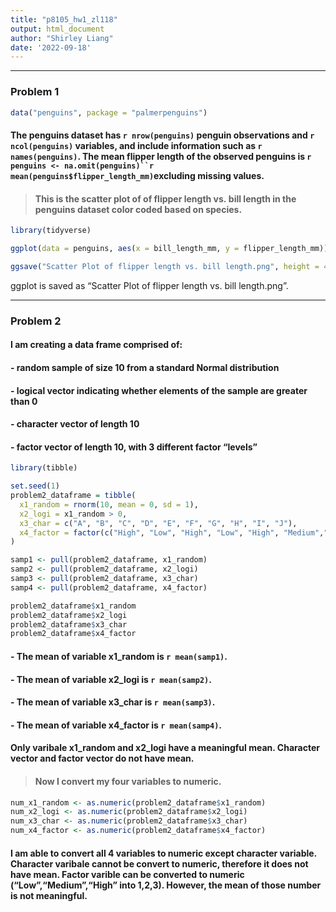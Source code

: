 ```yaml
---
title: "p8105_hw1_zl118"
output: html_document
author: "Shirley Liang"
date: '2022-09-18' 
---
```


***

### Problem 1

```r

data("penguins", package = "palmerpenguins")

```

#### The penguins dataset has `r nrow(penguins)` penguin observations and `r ncol(penguins)` variables, and include information such as `r names(penguins)`. The mean flipper length of the observed penguins is `r penguins <- na.omit(penguins)``r mean(penguins$flipper_length_mm)`excluding missing values.

> #### This is the scatter plot of of flipper length vs. bill length in the penguins dataset color coded based on species.

```r

library(tidyverse)

ggplot(data = penguins, aes(x = bill_length_mm, y = flipper_length_mm)) + geom_point(aes( color = species), alpha = 0.5)

ggsave("Scatter Plot of flipper length vs. bill length.png", height = 4, width = 4)

```
ggplot is saved as "Scatter Plot of flipper length vs. bill length.png".

***

### Problem 2

#### I am creating a data frame comprised of:
#### - random sample of size 10 from a standard Normal distribution
#### - logical vector indicating whether elements of the sample are greater than 0
#### - character vector of length 10
#### - factor vector of length 10, with 3 different factor “levels”

```r

library(tibble)

set.seed(1)
problem2_dataframe = tibble(
  x1_random = rnorm(10, mean = 0, sd = 1),
  x2_logi = x1_random > 0,
  x3_char = c("A", "B", "C", "D", "E", "F", "G", "H", "I", "J"),
  x4_factor = factor(c("High", "Low", "High", "Low", "High", "Medium","Low", "Low", "Medium", "High"))
)

samp1 <- pull(problem2_dataframe, x1_random)
samp2 <- pull(problem2_dataframe, x2_logi)
samp3 <- pull(problem2_dataframe, x3_char)
samp4 <- pull(problem2_dataframe, x4_factor) 

```

```r

problem2_dataframe$x1_random
problem2_dataframe$x2_logi
problem2_dataframe$x3_char
problem2_dataframe$x4_factor

```

#### - The mean of variable x1_random is `r mean(samp1)`.
#### - The mean of variable x2_logi is `r mean(samp2)`.
#### - The mean of variable x3_char is `r mean(samp3)`.
#### - The mean of variable x4_factor is `r mean(samp4)`.

#### Only varibale x1_random and x2_logi have a meaningful mean. Character vector and factor vector do not have mean. 

> #### Now I convert my four variables to numeric.
``` r

num_x1_random <- as.numeric(problem2_dataframe$x1_random)
num_x2_logi <- as.numeric(problem2_dataframe$x2_logi)
num_x3_char <- as.numeric(problem2_dataframe$x3_char)
num_x4_factor <- as.numeric(problem2_dataframe$x4_factor)

```

#### I am able to convert all 4 variables to numeric **except character variable**. Character varibale cannot be convert to numeric, therefore it does not have mean. Factor varible can be converted to numeric ("Low","Medium","High" into 1,2,3). However, the mean of those number is not meaningful.